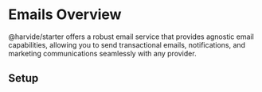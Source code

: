 # Emails Overview

@harvide/starter offers a robust email service that provides agnostic email capabilities, allowing you to send transactional emails, notifications, and marketing communications seamlessly with any provider.

## Setup